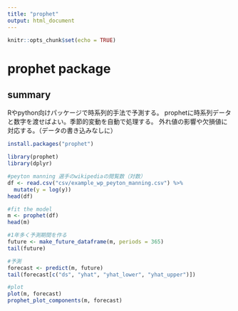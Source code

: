 ```yaml
---
title: "prophet"
output: html_document
---
```


```r
knitr::opts_chunk$set(echo = TRUE)
```

# prophet package

## summary

Rやpython向けパッケージで時系列的手法で予測する。
prophetに時系列データと数字を渡せばよい。季節的変動を自動で処理する。
外れ値の影響や欠損値に対応する。（データの書き込みなしに）

```r
install.packages("prophet")
```

```r
library(prophet)
library(dplyr)
```

```r
#peyton manning 選手のwikipediaの閲覧数（対数）
df <- read.csv("csv/example_wp_peyton_manning.csv") %>%  
  mutate(y = log(y))
head(df)

#fit the model
m <- prophet(df)
head(m)

#1年多く予測期間を作る
future <- make_future_dataframe(m, periods = 365)
tail(future)

#予測
forecast <- predict(m, future)
tail(forecast[c("ds", "yhat", "yhat_lower", "yhat_upper")])

#plot
plot(m, forecast)
prophet_plot_components(m, forecast)
```

